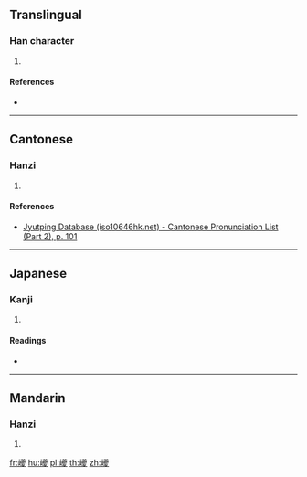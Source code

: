 ==Translingual==

===Han character===
{{Han char|rn=46|rad=山|as=20|sn=23|four=|canj=UTCE|ids=⿰山夔}}

# {{defn|Han|sort=山20}}

====References====
* {{Han ref|kx=0323.100|dkj=08653|hdz=10809.140|uh=5DD9|ud=24025}}

----

==Cantonese==

===Hanzi===
{{yue-hanzi|jyut=[[naau4]], [[laau4]]|y=naau4, laau4}}

# {{defn|lang=yue|sort=山20}}

====References====
* [http://www.iso10646hk.net/jp/document/download.jsp Jyutping Database (iso10646hk.net) - Cantonese Pronunciation List (Part 2), p. 101]

----

==Japanese==

===Kanji===
{{ja-kanji|grade=|rs=山20}}

# {{defn|lang=ja|sort=山20}}

====Readings====
* {{ja-readings|on=[[き]] (ki), [[ぎ]] (gi), [[どう]] (dō), [[のう]] (nō)|kun=}}

----

==Mandarin==

===Hanzi===
{{cmn-hanzi|pin=[[kuí]] ([[kui2]]), [[náo]] ([[nao2]])|wg=k'uei<sup>2</sup>, nao<sup>2</sup>}}

# {{defn|lang=cmn|sort=山20}}

[[fr:巙]]
[[hu:巙]]
[[pl:巙]]
[[th:巙]]
[[zh:巙]]